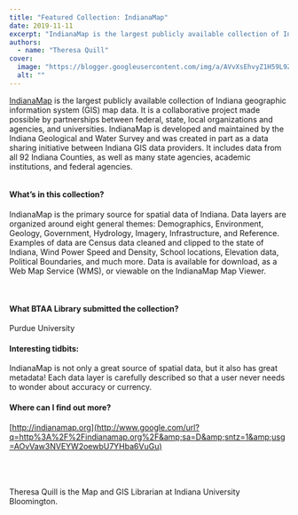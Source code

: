 ```yaml
---
title: "Featured Collection: IndianaMap"
date: 2019-11-11
excerpt: "IndianaMap is the largest publicly available collection of Indiana geographic information system (GIS) map data."
authors:
  - name: "Theresa Quill"
cover:
  image: "https://blogger.googleusercontent.com/img/a/AVvXsEhvyZ1H59L9ZX9pwwD1FGop_l54ooxKJ8qvNo2NHFloK52oevxDZJWNwU1QMhtCC44_f5-w1Zw_XB0KJyQ5j2FgcT56MmS5XJ2qAZOjS5O1r7_fmm0jOGap1yClXCklk_M6_QE8pWwpxXk4fudyFTTMsOKXU_PgIRbQ_vducTv79IoN4-IdeIUzXn2P2Q=w640-h491"
  alt: ""
---
```


[IndianaMap](https://geo.btaa.org/catalog?f%5Bdct_isPartOf_sm%5D%5B%5D=09a-01) is the largest publicly available collection of Indiana geographic information system (GIS) map data. It is a collaborative project made possible by partnerships between federal, state, local organizations and agencies, and universities. IndianaMap is developed and maintained by the Indiana Geological and Water Survey and was created in part as a data sharing initiative between Indiana GIS data providers. It includes data from all 92 Indiana Counties, as well as many state agencies, academic institutions, and federal agencies.



<a href="http://indianamap.org/YN8-T_p2QotNbH" target="_blank"><img alt="" src="https://blogger.googleusercontent.com/img/a/AVvXsEhvyZ1H59L9ZX9pwwD1FGop_l54ooxKJ8qvNo2NHFloK52oevxDZJWNwU1QMhtCC44_f5-w1Zw_XB0KJyQ5j2FgcT56MmS5XJ2qAZOjS5O1r7_fmm0jOGap1yClXCklk_M6_QE8pWwpxXk4fudyFTTMsOKXU_PgIRbQ_vducTv79IoN4-IdeIUzXn2P2Q=w640-h491"/></a><br/>

#### What’s in this collection?

IndianaMap is the primary source for spatial data of Indiana. Data layers are organized around eight general themes: Demographics, Environment, Geology, Government, Hydrology, Imagery, Infrastructure, and Reference. Examples of data are Census data cleaned and clipped to the state of Indiana, Wind Power Speed and Density, School locations, Elevation data, Political Boundaries, and much more. Data is available for download, as a Web Map Service (WMS), or viewable on the IndianaMap Map Viewer.<br/><br/>



<a href="http://indianamap.org/" target="_blank"><img alt="" src="https://blogger.googleusercontent.com/img/a/AVvXsEhzby5ZQdJa5ieYalx8PrNHVSobdlbwGJ3M2C1LBKSASnE3VTH9kluxa0N2kOuJ2c7BnVQZNvLCOCG_NIZpoYOKECCh6ubcYz28Nolpkpg3EITLXKWbUXBiKs07Ti2YvrLARApM91dIXGQXPkmYe_0VdnoOGiIO2Nw-hHmWyWmnmZfkFUoLziADWdoyig=w640-h380"/></a><br/>



#### What BTAA Library submitted the collection?



Purdue University



#### Interesting tidbits:



IndianaMap is not only a great source of spatial data, but it also has great metadata! Each data layer is carefully described so that a user never needs to wonder about accuracy or currency.



#### Where can I find out more?



[http://indianamap.org](http://www.google.com/url?q=http%3A%2F%2Findianamap.org%2F&amp;sa=D&amp;sntz=1&amp;usg=AOvVaw3NVEYW2oewbU7YHba6VuGu)

<br/><br/><br/>Theresa Quill is the Map and GIS Librarian at Indiana University Bloomington.<br/><br/>
